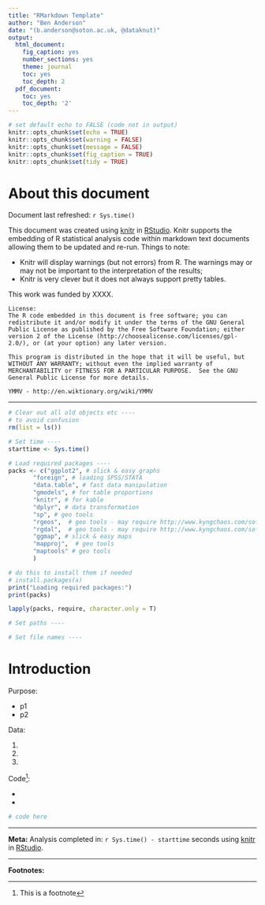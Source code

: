 ```yaml
---
title: "RMarkdown Template"
author: "Ben Anderson"
date: "(b.anderson@soton.ac.uk, @dataknut)"
output:
  html_document:
    fig_caption: yes
    number_sections: yes
    theme: journal
    toc: yes
    toc_depth: 2
  pdf_document:
    toc: yes
    toc_depth: '2'
---
```


```r
# set default echo to FALSE (code not in output)
knitr::opts_chunk$set(echo = TRUE)
knitr::opts_chunk$set(warning = FALSE)
knitr::opts_chunk$set(message = FALSE)
knitr::opts_chunk$set(fig_caption = TRUE)
knitr::opts_chunk$set(tidy = TRUE)
```

# About this document

Document last refreshed: `r Sys.time()`

This document was created using [knitr](https://cran.r-project.org/package=knitr) in [RStudio](http://www.rstudio.com). Knitr supports the embedding of R statistical analysis code within markdown text documents allowing them to be updated and re-run. Things to note:

* Knitr will display warnings (but not errors) from R. The warnings may or may not be important to the interpretation of the results;
* Knitr is very clever but it does not always support pretty tables.

This work was funded by XXXX.

    License:
    The R code embedded in this document is free software; you can redistribute it and/or modify it under the terms of the GNU General Public License as published by the Free Software Foundation; either version 2 of the License (http://choosealicense.com/licenses/gpl-2.0/), or (at your option) any later version.
    
    This program is distributed in the hope that it will be useful, but WITHOUT ANY WARRANTY; without even the implied warranty of MERCHANTABILITY or FITNESS FOR A PARTICULAR PURPOSE.  See the GNU General Public License for more details.
    
    YMMV - http://en.wiktionary.org/wiki/YMMV

-----

````r
# Clear out all old objects etc ----
# to avoid confusion
rm(list = ls()) 

# Set time ----
starttime <- Sys.time()

# Load required packages ----
packs <- c("ggplot2", # slick & easy graphs
       "foreign", # loading SPSS/STATA
       "data.table", # fast data manipulation
       "gmodels", # for table proportions
       "knitr", # for kable
       "dplyr", # data transformation
       "sp", # geo tools
       "rgeos",  # geo tools - may require http://www.kyngchaos.com/software:frameworks
       "rgdal",  # geo tools - may require http://www.kyngchaos.com/software:frameworks
       "ggmap", # slick & easy maps
       "mapproj",  # geo tools
       "maptools" # geo tools
       )

# do this to install them if needed
# install.packages(x)
print("Loading required packages:")
print(packs)

lapply(packs, require, character.only = T)

# Set paths ----

# Set file names ----
````

# Introduction
Purpose:

* p1
* p2

Data:

1. 
2. 
3. 


Code^[This is a footnote]:

* 
* 


```r
# code here
```


***
__Meta:__
Analysis completed in: `r Sys.time() - starttime` seconds using [knitr](https://cran.r-project.org/package=knitr) in [RStudio](http://www.rstudio.com).

***
__Footnotes:__
